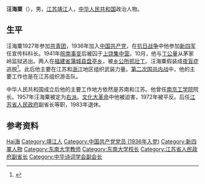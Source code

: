 '''汪海粟'''（{{bd|1912年||1993年||catIdx=Wang汪}}），男，[[江苏|江苏]][[靖江|靖江]]人，[[中华人民共和国|中华人民共和国]]政治人物。

== 生平 ==
汪海粟1927年参加[[中国共产主义青年团|共青团]]，1936年加入[[中国共产党|中国共产党]]，在[[抗日战争|抗日战争]]中他参加[[新四军|新四军]]任宣传科科长。1941年[[皖南事变|皖南事变]]后被囚于[[上饶集中营|上饶集中营]]。10月，他与[[丁公量|丁公量]]从茅家岭监狱逃出。两人在[[福建省_(1912年－1949年)|福建省]][[蒲城县|蒲城县]][[盘亭乡|盘亭乡]]，被[[乡公所|乡公所]][[抓壮丁|抓壮丁]]。汪海粟假装成[[夜盲症|夜盲症]]逃脱<ref>{{Cite journal
|last =
|first =
|author =杜宁宁、束华静
|coauthors =
|date =2013
|year =
|month =
|title =《斗智斗勇 一路前行 ——访新四军老战士丁公量》
|journal =铁军
|volume =
|issue =2013年第5期
|pages =7—10
|publisher =中国新四军和华中抗日根据地研究会
|location =江苏省南京市
|issn =1671-0150
|pmid =
|doi =
|bibcode =
|oclc =
|id =
|url =http://www.tiejunmedia.com/article/details/id/186.html
|language =Zh-hans
|access-date =2021-12-09
|archive-date =2021-12-09
|archive-url =https://web.archive.org/web/20211209233839/http://www.tiejunmedia.com/article/details/id/186.html
|dead-url =no
}}</ref>。此后他主要在江苏和[[浙江|浙江]]地区组织武装力量。[[第二次国共内战|第二次国共内战]]中，他的主要工作也是在江苏组织游击队。

中华人民共和国成立后他的主要工作地方依然是苏南和江苏。他曾任[[南京工学院|南京工学院]]院长。1957年汪海粟被定为[[右派|右派]]。[[文化大革命|文化大革命]]中他被迫害，1972年被平反。后任[[江苏省人民政府|江苏省人民政府]]副省长等职，1983年退休。

== 参考资料 ==
{{reflist}}

{{Navboxes
| title  = 汪海粟在[[中华诗词学会|中华诗词学会]]的职务
| list1  =
{{中华诗词学会第一届理事会}}
}}

{{Authority control}}
{{DEFAULTSORT:Wang汪}}
[[Category:汪姓|Hai海]]
[[Category:靖江人|Category:靖江人]]
[[Category:中国共产党党员_(1936年入党)|Category:中国共产党党员 (1936年入党)]]
[[Category:新四軍人物|Category:新四軍人物]]
[[Category:东南大学教师|Category:东南大学教师]]
[[Category:东南大学校长|Category:东南大学校长]]
[[Category:江苏省人民政府副省长|Category:江苏省人民政府副省长]]
[[Category:中华诗词学会副会长|Category:中华诗词学会副会长]]